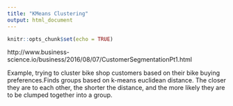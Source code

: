 ```yaml
---
title: "KMeans Clustering"
output: html_document
---
```


```r
knitr::opts_chunk$set(echo = TRUE)
```

http://www.business-science.io/business/2016/08/07/CustomerSegmentationPt1.html

Example, trying to cluster bike shop customers based on their bike buying preferences.Finds groups based on k-means euclidean distance. The closer they are to each other, the shorter the distance, and the more likely they are to be clumped together into a group.
